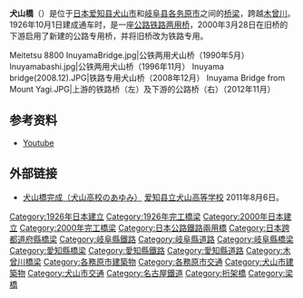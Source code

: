{{Infobox_Bridge
|bridge_name=犬山桥
|native_name={{lang-ja|犬山橋}}
|image=Inuyama Bridge 2.JPG
|image_size=
|caption=犬山桥
|official_name=
|carries=铁路：[[犬山线|犬山线]]<br>公路：{{link-ja|爱知县道・岐阜县道27号|愛知県道・岐阜県道27号春日井各務原線}}
|crosses=[[木曾川|木曾川]]
|locale={{JPN}}{{flag|愛知縣}}[[犬山市|犬山市]]<br>{{JPN}}{{flag|岐阜縣}}[[各務原市|各務原市]]
|maint=
|id=
|design=桁架桥（鐵路公路橋）<br>梁桥（公路桥）
|mainspan=
|length=223米（鐵路公路橋）<br>253.5米（公路桥）
|width=16米（鐵路公路橋）<br>25米（公路桥）
|height=
|load=
|clearance=
|below=
|aadtraffic=
|traffic=
|designed_by=
|begin=
|complete=
|open=1926年10月1日（铁路桥）<br>2000年3月28日（公路桥）
|closed= 
|destruction=
|toll=
|also_known_as=
|map_cue=
|map_image=
|map_text=
|map_width= 
|coordinates={{coord|35|23|34.8|N|136|56|43.5|E|type:landmark|display=inline,title}}
|lat=
|long=
|extra=
}}

'''犬山橋'''（{{jpn|j=犬山橋|hg=いぬやまばし|rm=Inuyamabashi|f=y}}）是位于[[日本|日本]][[爱知县|爱知县]][[犬山市|犬山市]]和[[岐阜县|岐阜县]][[各务原市|各务原市]]之间的[[桥梁|桥梁]]，跨越[[木曾川|木曾川]]。1926年10月1日建成通车时，是一座[[公路铁路两用桥|公路铁路两用桥]]，2000年3月28日在旧桥的下游启用了新建的公路专用桥，并将旧桥改为铁路专用。
<gallery>
Meitetsu 8800 InuyamaBridge.jpg|公铁两用犬山桥（1990年5月）
Inuyamabashi.jpg|公铁两用犬山桥（1996年11月）
Inuyama bridge(2008.12).JPG|铁路专用犬山桥（2008年12月）
Inuyama Bridge from Mount Yagi.JPG|上游的铁路桥（左）及下游的公路桥（右）（2012年11月）
</gallery>

== 参考资料 ==
* [http://www.youtube.com/watch?v=WSp8YfJIfoc Youtube] {{Wayback|url=http://www.youtube.com/watch?v=WSp8YfJIfoc |date=20160919115147 }}

== 外部链接 ==
* [https://web.archive.org/web/20120303062941/http://www.inuyama-h.aichi-c.ed.jp/ayumi/index6.htm 犬山橋完成（犬山高校のあゆみ）] [[爱知县立犬山高等学校|爱知县立犬山高等学校]] 2011年8月6日。

{{commons category|Inuyama Bridge}}
{{Portal bar|日本|日本鐵路|鐵路|公路|岐阜|愛知}}
[[Category:1926年日本建立|Category:1926年日本建立]]
[[Category:1926年完工橋梁|Category:1926年完工橋梁]]
[[Category:2000年日本建立|Category:2000年日本建立]]
[[Category:2000年完工橋梁|Category:2000年完工橋梁]]
[[Category:日本公路鐵路兩用橋|Category:日本公路鐵路兩用橋]]
[[Category:日本跨都道府縣橋梁|Category:日本跨都道府縣橋梁]]
[[Category:岐阜縣鐵路|Category:岐阜縣鐵路]]
[[Category:岐阜縣道路|Category:岐阜縣道路]]
[[Category:岐阜縣橋梁|Category:岐阜縣橋梁]]
[[Category:愛知縣橋梁|Category:愛知縣橋梁]]
[[Category:愛知縣鐵路|Category:愛知縣鐵路]]
[[Category:愛知縣道路|Category:愛知縣道路]]
[[Category:木曾川橋梁|Category:木曾川橋梁]]
[[Category:各務原市建築物|Category:各務原市建築物]]
[[Category:各務原市交通|Category:各務原市交通]]
[[Category:犬山市建築物|Category:犬山市建築物]]
[[Category:犬山市交通|Category:犬山市交通]]
[[Category:名古屋鐵道|Category:名古屋鐵道]]
[[Category:桁架橋|Category:桁架橋]]
[[Category:梁橋|Category:梁橋]]